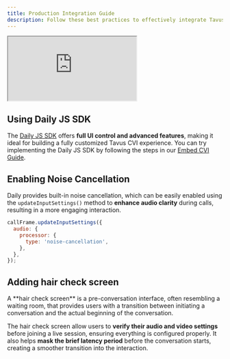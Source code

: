 ```yaml
---
title: Production Integration Guide
description: Follow these best practices to effectively integrate Tavus into your production environment.
---
```


<Frame>
<iframe 
  src="https://irfanpena.github.io/tavus-conversation-example/" 
  allow="microphone; camera"
  allowfullscreen
  width={700}
  height={600}
>
</iframe>
</Frame>

## Using Daily JS SDK

The [Daily JS SDK](https://docs.daily.co/guides/products/prebuilt/customizing-daily-prebuilt) offers **full UI control and advanced features**, making it ideal for building a fully customized Tavus CVI experience. You can try implementing the Daily JS SDK by following the steps in our <a href="/sections/integrations/embedding-cvi#daily-js-sdk" target="_blank" rel="noopener noreferrer">Embed CVI Guide</a>.

## Enabling Noise Cancellation

Daily provides built-in noise cancellation, which can be easily enabled using the `updateInputSettings()` method to **enhance audio clarity** during calls, resulting in a more engaging interaction. 

```js
callFrame.updateInputSettings({
  audio: {
    processor: {
      type: 'noise-cancellation',
    },
  },
});
```

## Adding hair check screen

<Tip>
A **hair check screen** is a pre-conversation interface, often resembling a waiting room, that provides users with a transition between initiating a conversation and the actual beginning of the conversation.
</Tip>

The hair check screen allow users to **verify their audio and video settings** before joining a live session, ensuring everything is configured properly. It also helps **mask the brief latency period** before the conversation starts, creating a smoother transition into the interaction.

